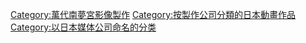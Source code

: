 {{catmore|Actas}}

[[Category:萬代南夢宮影像製作|Category:萬代南夢宮影像製作]]
[[Category:按製作公司分類的日本動畫作品|Category:按製作公司分類的日本動畫作品]]
[[Category:以日本媒体公司命名的分类|Category:以日本媒体公司命名的分类]]
{{DEFAULTSORT:Actas}}